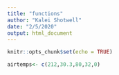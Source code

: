 ```yaml
---
title: "functions"
author: "Kalei Shotwell"
date: "2/5/2020"
output: html_document
---
```


```r
knitr::opts_chunk$set(echo = TRUE)
```

```r
airtemps<- c(212,30.3,80,32,0)
```


